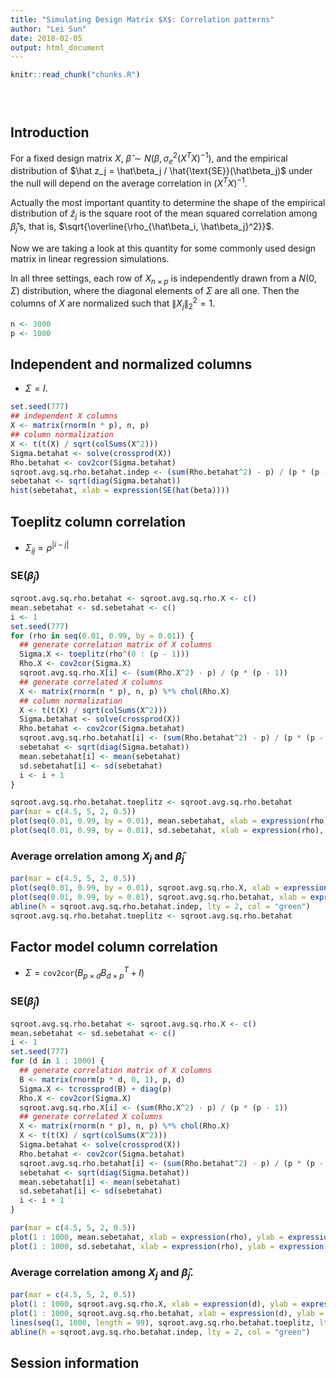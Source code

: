 ```yaml
---
title: "Simulating Design Matrix $X$: Correlation patterns"
author: "Lei Sun"
date: 2018-02-05
output: html_document
---
```


<!-- The file analysis/chunks.R contains chunks that define default settings
shared across the workflowr files. -->
```r
knitr::read_chunk("chunks.R")
```

<!-- Update knitr chunk options -->
```r
```

<!-- Insert the date the file was last updated -->
```r
```

<!-- Insert the code version (Git commit SHA1) if Git repository exists and R
 package git2r is installed -->
```r
```

<!-- Add your analysis here -->

## Introduction

For a fixed design matrix $X$, $\hat\beta \sim N(\beta, \sigma_e^2(X^TX)^{-1})$, and the empirical distribution of $\hat z_j = \hat\beta_j / \hat{\text{SE}}(\hat\beta_j)$ under the null will depend on the average correlation in $(X^TX)^{-1}$.

Actually the most important quantity to determine the shape of the empirical distribution of $\hat z_j$ is the square root of the mean squared correlation among $\hat\beta_j$'s, that is, $\sqrt{\overline{\rho_{\hat\beta_i, \hat\beta_j}^2}}$.

Now we are taking a look at this quantity for some commonly used design matrix in linear regression simulations.

In all three settings, each row of $X_{n \times p}$ is independently drawn from a $N(0, \Sigma)$ distribution, where the diagonal elements of $\Sigma$ are all one. Then the columns of $X$ are normalized such that $\|X_j\|_2^2 = 1$.

```r
n <- 3000
p <- 1000
```

## Independent and normalized columns

- $\Sigma = I$.

```r
set.seed(777)
## independent X columns
X <- matrix(rnorm(n * p), n, p)
## column normalization
X <- t(t(X) / sqrt(colSums(X^2)))
Sigma.betahat <- solve(crossprod(X))
Rho.betahat <- cov2cor(Sigma.betahat)
sqroot.avg.sq.rho.betahat.indep <- (sum(Rho.betahat^2) - p) / (p * (p - 1))
sebetahat <- sqrt(diag(Sigma.betahat))
hist(sebetahat, xlab = expression(SE(hat(beta))))
```

## Toeplitz column correlation

- $\Sigma_{ij} = \rho^{|i - j|}$

### $\text{SE}\left(\hat\beta_j\right)$

```r
sqroot.avg.sq.rho.betahat <- sqroot.avg.sq.rho.X <- c()
mean.sebetahat <- sd.sebetahat <- c()
i <- 1
set.seed(777)
for (rho in seq(0.01, 0.99, by = 0.01)) {
  ## generate correlation matrix of X columns
  Sigma.X <- toeplitz(rho^(0 : (p - 1)))
  Rho.X <- cov2cor(Sigma.X)
  sqroot.avg.sq.rho.X[i] <- (sum(Rho.X^2) - p) / (p * (p - 1))
  ## generate correlated X columns
  X <- matrix(rnorm(n * p), n, p) %*% chol(Rho.X)
  ## column normalization
  X <- t(t(X) / sqrt(colSums(X^2)))
  Sigma.betahat <- solve(crossprod(X))
  Rho.betahat <- cov2cor(Sigma.betahat)
  sqroot.avg.sq.rho.betahat[i] <- (sum(Rho.betahat^2) - p) / (p * (p - 1))
  sebetahat <- sqrt(diag(Sigma.betahat))
  mean.sebetahat[i] <- mean(sebetahat)
  sd.sebetahat[i] <- sd(sebetahat)
  i <- i + 1
}
```

```r
sqroot.avg.sq.rho.betahat.toeplitz <- sqroot.avg.sq.rho.betahat
par(mar = c(4.5, 5, 2, 0.5))
plot(seq(0.01, 0.99, by = 0.01), mean.sebetahat, xlab = expression(rho), ylab = expression(bar(SE(hat(beta[j])))))
plot(seq(0.01, 0.99, by = 0.01), sd.sebetahat, xlab = expression(rho), ylab = expression(SD(SE(hat(beta[j])))))
```

### Average orrelation among $X_j$ and $\hat\beta_j$

```r
par(mar = c(4.5, 5, 2, 0.5))
plot(seq(0.01, 0.99, by = 0.01), sqroot.avg.sq.rho.X, xlab = expression(rho), ylab = expression(sqrt(bar(rho[ij]^2))), type = "o", pch = 17, main = expression(Cor(X)), cex = 0.2)
plot(seq(0.01, 0.99, by = 0.01), sqroot.avg.sq.rho.betahat, xlab = expression(rho), ylab = expression(sqrt(bar(rho[ij]^2))), type = "o", pch = 2, main = expression(Cor(hat(beta))), cex = 0.2)
abline(h = sqroot.avg.sq.rho.betahat.indep, lty = 2, col = "green")
sqroot.avg.sq.rho.betahat.toeplitz <- sqroot.avg.sq.rho.betahat
```

## Factor model column correlation

- $\Sigma = \texttt{cov2cor}(B_{p \times d}B_{d\times p}^T + I)$

### $\text{SE}\left(\hat\beta_j\right)$

```r
sqroot.avg.sq.rho.betahat <- sqroot.avg.sq.rho.X <- c()
mean.sebetahat <- sd.sebetahat <- c()
i <- 1
set.seed(777)
for (d in 1 : 1000) {
  ## generate correlation matrix of X columns
  B <- matrix(rnorm(p * d, 0, 1), p, d)
  Sigma.X <- tcrossprod(B) + diag(p)
  Rho.X <- cov2cor(Sigma.X)
  sqroot.avg.sq.rho.X[i] <- (sum(Rho.X^2) - p) / (p * (p - 1))
  ## generate correlated X columns
  X <- matrix(rnorm(n * p), n, p) %*% chol(Rho.X)
  X <- t(t(X) / sqrt(colSums(X^2)))
  Sigma.betahat <- solve(crossprod(X))
  Rho.betahat <- cov2cor(Sigma.betahat)
  sqroot.avg.sq.rho.betahat[i] <- (sum(Rho.betahat^2) - p) / (p * (p - 1))
  sebetahat <- sqrt(diag(Sigma.betahat))
  mean.sebetahat[i] <- mean(sebetahat)
  sd.sebetahat[i] <- sd(sebetahat)
  i <- i + 1
}
```

```r
par(mar = c(4.5, 5, 2, 0.5))
plot(1 : 1000, mean.sebetahat, xlab = expression(rho), ylab = expression(bar(SE(hat(beta[j])))))
plot(1 : 1000, sd.sebetahat, xlab = expression(rho), ylab = expression(SD(SE(hat(beta[j])))))
```

### Average correlation among $X_j$ and $\hat\beta_j$.

```r
par(mar = c(4.5, 5, 2, 0.5))
plot(1 : 1000, sqroot.avg.sq.rho.X, xlab = expression(d), ylab = expression(sqrt(bar(rho[ij]^2))), type = "o", pch = 17, main = expression(Cor(X)), cex = 0.2)
plot(1 : 1000, sqroot.avg.sq.rho.betahat, xlab = expression(d), ylab = expression(sqrt(bar(rho[ij]^2))), type = "o", pch = 2, main = expression(Cor(hat(beta))), cex = 0.2, ylim = range(sqroot.avg.sq.rho.betahat, sqroot.avg.sq.rho.betahat.toeplitz, sqroot.avg.sq.rho.betahat.indep))
lines(seq(1, 1000, length = 99), sqroot.avg.sq.rho.betahat.toeplitz, lty = 2, col = "blue")
abline(h = sqroot.avg.sq.rho.betahat.indep, lty = 2, col = "green")
```

## Session information

<!-- Insert the session information into the document -->
```r
```

